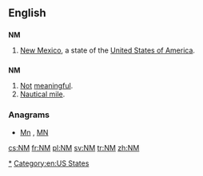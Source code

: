 {{also|Nm|nm}}
==English==

==={{abbreviation}}===
'''NM'''

# [[New Mexico]], a state of the [[United States of America]].

==={{initialism}}===
'''NM'''

# [[not|Not]] [[meaningful]].
# [[nautical mile|Nautical mile]].

===Anagrams===
* [[Mn#English|Mn]] , [[MN#English|MN]]

[[Category:en:New Mexico|*]]
[[Category:en:US States]]

[[cs:NM]]
[[fr:NM]]
[[pl:NM]]
[[sv:NM]]
[[tr:NM]]
[[zh:NM]]